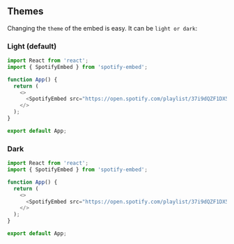 
<Meta title="Getting Started/Themes" id="themes-example-intro" component={SpotifyEmbed} />


## Themes

Changing the `theme` of the embed is easy. It can be `light or dark`:

### Light (default)

```js
import React from 'react';
import { SpotifyEmbed } from 'spotify-embed';

function App() {
  return (
    <>
      <SpotifyEmbed src="https://open.spotify.com/playlist/37i9dQZF1DX5trt9i14X7j" theme="light" />
    </>
  );
}

export default App;
```

<Canvas>
  <Story
    name="Spotify Embed Light"
    args={{
      src: 'https://open.spotify.com/playlist/37i9dQZF1DX5trt9i14X7j',
      theme: 'light',
    }}
  />
</Canvas>

### Dark

```js
import React from 'react';
import { SpotifyEmbed } from 'spotify-embed';

function App() {
  return (
    <>
      <SpotifyEmbed src="https://open.spotify.com/playlist/37i9dQZF1DX5trt9i14X7j" theme="dark" />
    </>
  );
}

export default App;
```

<Canvas>
  <Story
    name="Spotify Embed Dark"
    args={{
      src: 'https://open.spotify.com/playlist/37i9dQZF1DX5trt9i14X7j',
      theme: 'dark',
    }}
  />
</Canvas>
